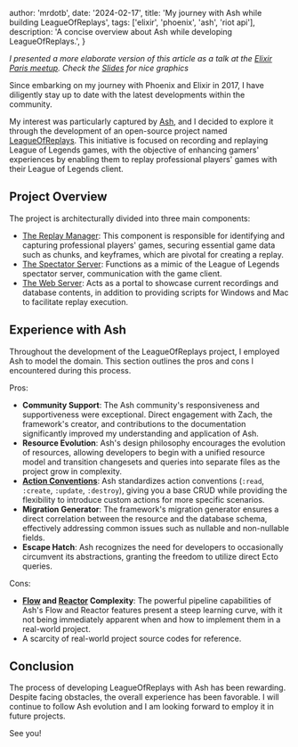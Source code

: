  author: 'mrdotb',
  date: '2024-02-17',
  title: 'My journey with Ash while building LeagueOfReplays',
  tags: ['elixir', 'phoenix', 'ash', 'riot api'],
  description: 'A concise overview about Ash while developing LeagueOfReplays.',
}


*I presented a more elaborate version of this article as a talk at the [Elixir Paris meetup](https://www.meetup.com/fr-FR/elixir/).*
*Check the [Slides](https://docs.google.com/presentation/d/1g3I_wptCIKyYZXbgsY5RfxWmQlBGFmdLZ4R2mMe5KF0/edit?usp=sharing) for nice graphics*

Since embarking on my journey with Phoenix and Elixir in 2017, I have diligently stay up to date with the latest developments within the community.

My interest was particularly captured by [Ash](https://ash-hq.org/), and I decided to explore it through the development of an open-source project named [LeagueOfReplays](https://leagueofreplays.co/). This initiative is focused on recording and replaying League of Legends games, with the objective of enhancing gamers' experiences by enabling them to replay professional players' games with their League of Legends client.

## Project Overview
The project is architecturally divided into three main components:
- [The Replay Manager](https://github.com/mrdotb/leagueofreplays/tree/main/lib/lor/lol/replays): This component is responsible for identifying and capturing professional players' games, securing essential game data such as chunks, and keyframes, which are pivotal for creating a replay.
- [The Spectator Server](https://github.com/mrdotb/leagueofreplays/tree/main/lib/lor_spectator): Functions as a mimic of the League of Legends spectator server, communication with the game client.
- [The Web Server](https://github.com/mrdotb/leagueofreplays/tree/main/lib/lor_web): Acts as a portal to showcase current recordings and database contents, in addition to providing scripts for Windows and Mac to facilitate replay execution.

## Experience with Ash
Throughout the development of the LeagueOfReplays project, I employed Ash to model the domain. This section outlines the pros and cons I encountered during this process.

Pros:
- **Community Support**: The Ash community's responsiveness and supportiveness were exceptional. Direct engagement with Zach, the framework's creator, and contributions to the documentation significantly improved my understanding and application of Ash.
- **Resource Evolution**: Ash's design philosophy encourages the evolution of resources, allowing developers to begin with a unified resource model and transition changesets and queries into separate files as the project grow in complexity.
- [**Action Conventions**](https://ash-hq.org/docs/guides/ash/latest/topics/actions): Ash standardizes action conventions (`:read`, `:create`, `:update`, `:destroy`), giving you a base CRUD while providing the flexibility to introduce custom actions for more specific scenarios.
- **Migration Generator**: The framework's migration generator ensures a direct correlation between the resource and the database schema, effectively addressing common issues such as nullable and non-nullable fields.
- **Escape Hatch**: Ash recognizes the need for developers to occasionally circumvent its abstractions, granting the freedom to utilize direct Ecto queries.

Cons:
- **[Flow](https://ash-hq.org/docs/guides/ash/latest/topics/flows) and [Reactor](https://ash-hq.com/docs/guides/reactor/latest/tutorials/getting-started-with-reactor) Complexity**: The powerful pipeline capabilities of Ash's Flow and Reactor features present a steep learning curve, with it not being immediately apparent when and how to implement them in a real-world project.
- A scarcity of real-world project source codes for reference.

## Conclusion

The process of developing LeagueOfReplays with Ash has been rewarding. Despite facing obstacles, the overall experience has been favorable. I will continue to follow Ash evolution and I am looking forward to employ it in future projects.

See you!
